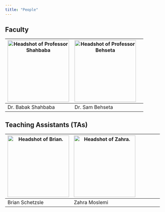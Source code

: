 ```yaml
---
title: "People"
---
```


## Faculty

| <img src="img/Babak.jpeg" class="rounded-circle center mx-auto d-block" alt="Headshot of Professor Shahbaba" style="width:200px; margin-right;0%; display:block;"> | <img src="img/behseta.png" class="rounded-circle center mx-auto d-block"   alt="Headshot of Professor Behseta" style="width:200px; margin-right;40%; display:block;"> |
|------------------------------------------------------------------------------------------------------------------------------------------------------------------------------------------------------------------------------------------------------------------|-------------------------------------------------------------------------------------------------------------------------------------------------------------------------------------------------------------------------------------------------------------------------------------|
|           Dr. Babak Shahbaba                                                                                                                                                                                                                                                  |  Dr. Sam Behseta                                                                                                                                                                                                                                                                 |

## Teaching Assistants (TAs)

| <img src="img/Brian.jpg" class="rounded-circle center mx-auto d-block" alt="Headshot of Brian." style="width:200px; margin-right;40%; display:block;"> | <img src="img/Zahra.JPG" class="rounded-circle center mx-auto d-block" alt="Headshot of Zahra." style="width:200px; margin-right;40%; display:block;"> | 
|---------------------------------------------------------------------------------------------------------------------------------------------------------------------------------------------------------------------------------------------------------|------------------------------------------------------------------------------------------------------------------------------------------------------------------------------------------------------------------------------------------------------------------------------------------|------------------------------------------------------------------------------------------------------------------------------------------------------------------------------------------------------------------------------------------------------------------|
|         Brian Schetzsle                                                                                                                                                                                                                                  |        Zahra Moslemi                                                                                                                                                                                                                                                                            |  
                                                                                                                                                                                                                                  